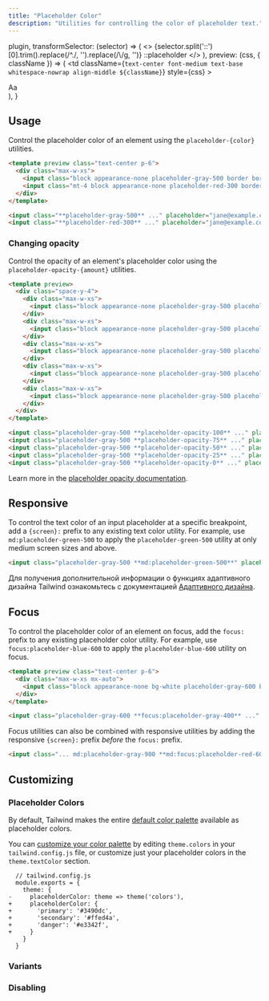 ```yaml
---
title: "Placeholder Color"
description: "Utilities for controlling the color of placeholder text."
---
```



  plugin,
  transformSelector: (selector) => (
    <>
      {selector.split('::')[0].trim().replace(/^\./, '').replace(/\\/g, '')}
      <span className="text-gray-500">::placeholder</span>
    </>
  ),
  preview: (css, { className }) => (
    <td
      className={`text-center font-medium text-base whitespace-nowrap align-middle ${className}`}
      style={css}
    >
      <div className="w-16 mx-auto">Aa</div>
    </td>
  ),
}

## Usage

Control the placeholder color of an element using the `placeholder-{color}` utilities.

```html emerald
<template preview class="text-center p-6">
  <div class="max-w-xs">
    <input class="block appearance-none placeholder-gray-500 border border-emerald-400 rounded-md w-full py-3 px-4 text-gray-700 leading-5 focus:outline-none focus:ring-2 focus:ring-emerald-200" placeholder="jane@example.com">
    <input class="mt-4 block appearance-none placeholder-red-300 border border-red-400 rounded-md w-full py-3 px-4 text-gray-700 leading-5 focus:outline-none focus:ring-2 focus:ring-red-200" placeholder="jane@example.com">
  </div>
</template>

<input class="**placeholder-gray-500** ..." placeholder="jane@example.com">
<input class="**placeholder-red-300** ..." placeholder="jane@example.com">
```

### Changing opacity

Control the opacity of an element's placeholder color using the `placeholder-opacity-{amount}` utilities.

```html lightBlue
<template preview>
  <div class="space-y-4">
    <div class="max-w-xs">
      <input class="block appearance-none placeholder-gray-500 placeholder-opacity-100 border border-light-blue-400 rounded-md w-full py-3 px-4 text-gray-700 leading-5 focus:outline-none focus:ring-2 focus:ring-light-blue-300" placeholder="jane@example.com">
    </div>
    <div class="max-w-xs">
      <input class="block appearance-none placeholder-gray-500 placeholder-opacity-75 border border-light-blue-400 rounded-md w-full py-3 px-4 text-gray-700 leading-5 focus:outline-none focus:ring-2 focus:ring-light-blue-300" placeholder="jane@example.com">
    </div>
    <div class="max-w-xs">
      <input class="block appearance-none placeholder-gray-500 placeholder-opacity-50 border border-light-blue-400 rounded-md w-full py-3 px-4 text-gray-700 leading-5 focus:outline-none focus:ring-2 focus:ring-light-blue-300" placeholder="jane@example.com">
    </div>
    <div class="max-w-xs">
      <input class="block appearance-none placeholder-gray-500 placeholder-opacity-25 border border-light-blue-400 rounded-md w-full py-3 px-4 text-gray-700 leading-5 focus:outline-none focus:ring-2 focus:ring-light-blue-300" placeholder="jane@example.com">
    </div>
    <div class="max-w-xs">
      <input class="block appearance-none placeholder-gray-500 placeholder-opacity-0 border border-light-blue-400 rounded-md w-full py-3 px-4 text-gray-700 leading-5 focus:outline-none focus:ring-2 focus:ring-light-blue-300" placeholder="jane@example.com">
    </div>
  </div>
</template>

<input class="placeholder-gray-500 **placeholder-opacity-100** ..." placeholder="jane@example.com">
<input class="placeholder-gray-500 **placeholder-opacity-75** ..." placeholder="jane@example.com">
<input class="placeholder-gray-500 **placeholder-opacity-50** ..." placeholder="jane@example.com">
<input class="placeholder-gray-500 **placeholder-opacity-25** ..." placeholder="jane@example.com">
<input class="placeholder-gray-500 **placeholder-opacity-0** ..." placeholder="jane@example.com">
```

Learn more in the [placeholder opacity documentation](/docs/placeholder-opacity).

## Responsive

To control the text color of an input placeholder at a specific breakpoint, add a `{screen}:` prefix to any existing text color utility. For example, use `md:placeholder-green-500` to apply the `placeholder-green-500` utility at only medium screen sizes and above.

```html
<input class="placeholder-gray-500 **md:placeholder-green-500**" placeholder="jane@example.com">
```

Для получения дополнительной информации о функциях адаптивного дизайна Tailwind ознакомьтесь с документацией [Адаптивного дизайна](/docs/responsive-design).

## Focus

To control the placeholder color of an element on focus, add the `focus:` prefix to any existing placeholder color utility. For example, use `focus:placeholder-blue-600` to apply the `placeholder-blue-600` utility on focus.

```html indigo
<template preview class="text-center p-6">
  <div class="max-w-xs mx-auto">
    <input class="block appearance-none bg-white placeholder-gray-600 border border-indigo-200 rounded w-full py-3 px-4 text-gray-700 leading-5 focus:outline-none focus:border-indigo-400 focus:placeholder-gray-400 focus:ring-2 focus:ring-indigo-200" placeholder="jane@example.com">
  </div>
</template>

<input class="placeholder-gray-600 **focus:placeholder-gray-400** ..." placeholder="jane@example.com">
```

Focus utilities can also be combined with responsive utilities by adding the responsive `{screen}:` prefix *before* the `focus:` prefix.

```html
<input class="... md:placeholder-gray-900 **md:focus:placeholder-red-600** ...">
```

## Customizing

### Placeholder Colors

By default, Tailwind makes the entire [default color palette](/docs/customizing-colors#default-color-palette) available as placeholder colors.

You can [customize your color palette](/docs/colors#customizing) by editing `theme.colors` in your `tailwind.config.js` file, or customize just your placeholder colors in the `theme.textColor` section.

```diff-js
  // tailwind.config.js
  module.exports = {
    theme: {
-     placeholderColor: theme => theme('colors'),
+     placeholderColor: {
+       'primary': '#3490dc',
+       'secondary': '#ffed4a',
+       'danger': '#e3342f',
+     }
    }
  }
```

### Variants

<Variants plugin="placeholderColor" />

### Disabling

<Disabling plugin="placeholderColor" />
